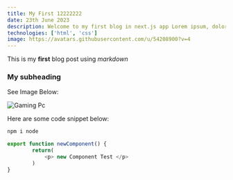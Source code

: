 ---
title: My First 12222222
date: 23th June 2023
description: Welcome to my first blog in next.js app Lorem ipsum, dolor sit amet consectetur adipisicing elit. Nostrum commodi tempora, laudantium laboriosam saepe vel quam dignissimos illum velit. Quod aliquam cumque tenetur, officia nostrum assumenda rerum temporibus, ullam quaerat, optio architecto modi saepe enim aliquid reiciendis. Laudantium, aut omnis temporibus eaque repellendus, velit quidem, iste quis recusandae placeat vero!
technologies: ['html', 'css']
image: https://avatars.githubusercontent.com/u/54208900?v=4
---
This is my **first** blog post using *markdown*

### My subheading

See Image Below:

![Gaming Pc](/img/gamingpc.jpg)


Here are some code snippet below:

```bash
npm i node
```

```js
export function newComponent() {
        return(
            <p> new Component Test </p>
        )
}
```